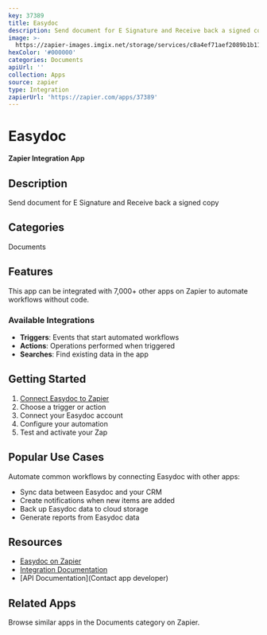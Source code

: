 ```yaml
---
key: 37389
title: Easydoc
description: Send document for E Signature and Receive back a signed copy
image: >-
  https://zapier-images.imgix.net/storage/services/c8a4ef71aef2089b1b114e45214491cd.png?auto=format%2Ccompress&ixlib=python-3.0.0&q=50
hexColor: '#000000'
categories: Documents
apiUrl: ''
collection: Apps
source: zapier
type: Integration
zapierUrl: 'https://zapier.com/apps/37389'
---
```

# Easydoc

**Zapier Integration App**

## Description

Send document for E Signature and Receive back a signed copy

## Categories

Documents

## Features

This app can be integrated with 7,000+ other apps on Zapier to automate workflows without code.

### Available Integrations

- **Triggers**: Events that start automated workflows
- **Actions**: Operations performed when triggered
- **Searches**: Find existing data in the app

## Getting Started

1. [Connect Easydoc to Zapier](https://zapier.com/apps/37389)
2. Choose a trigger or action
3. Connect your Easydoc account
4. Configure your automation
5. Test and activate your Zap

## Popular Use Cases

Automate common workflows by connecting Easydoc with other apps:

- Sync data between Easydoc and your CRM
- Create notifications when new items are added
- Back up Easydoc data to cloud storage
- Generate reports from Easydoc data

## Resources

- [Easydoc on Zapier](https://zapier.com/apps/37389)
- [Integration Documentation](https://zapier.com/apps/37389/integrations)
- [API Documentation](Contact app developer)

## Related Apps

Browse similar apps in the Documents category on Zapier.
